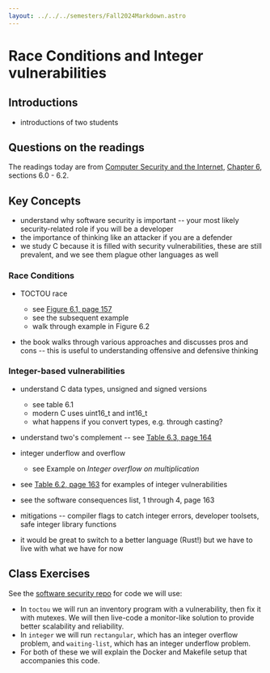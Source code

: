 ```yaml
---
layout: ../../../semesters/Fall2024Markdown.astro
---
```


# Race Conditions and Integer vulnerabilities

## Introductions

- introductions of two students

## Questions on the readings

The readings today are from
[Computer Security and the Internet](https://people.scs.carleton.ca/~paulv/toolsjewels.html]),
[Chapter 6](https://people.scs.carleton.ca/~paulv/toolsjewels/TJrev1/ch6-rev1.pdf),
sections 6.0 - 6.2.

## Key Concepts

- understand why software security is important -- your most likely
  security-related role if you will be a developer
- the importance of thinking like an attacker if you are a defender
- we study C because it is filled with security vulnerabilities, these are still
  prevalent, and we see them plague other languages as well

### Race Conditions

- TOCTOU race

  - see
    [Figure 6.1, page 157](https://people.scs.carleton.ca/~paulv/toolsjewels/TJrev1/ch6-rev1.pdf)
  - see the subsequent example
  - walk through example in Figure 6.2

- the book walks through various approaches and discusses pros and cons -- this
  is useful to understanding offensive and defensive thinking

### Integer-based vulnerabilities

- understand C data types, unsigned and signed versions
  - see table 6.1
  - modern C uses uint16_t and int16_t
  - what happens if you convert types, e.g. through casting?
- understand two's complement -- see
  [Table 6.3, page 164](https://people.scs.carleton.ca/~paulv/toolsjewels/TJrev1/ch6-rev1.pdf)

- integer underflow and overflow

  - see Example on _Integer overflow on multiplication_

- see
  [Table 6.2, page 163](https://people.scs.carleton.ca/~paulv/toolsjewels/TJrev1/ch6-rev1.pdf)
  for examples of integer vulnerabilities

- see the software consequences list, 1 through 4, page 163

- mitigations -- compiler flags to catch integer errors, developer toolsets,
  safe integer library functions

- it would be great to switch to a better language (Rust!) but we have to live
  with what we have for now

## Class Exercises

See the [software security repo](https://github.com/BYU-CS465/software-security)
for code we will use:

- In `toctou` we will run an inventory program with a vulnerability, then fix it
  with mutexes. We will then live-code a monitor-like solution to provide better
  scalability and reliability.
- In `integer` we will run `rectangular`, which has an integer overflow problem,
  and `waiting-list`, which has an integer underflow problem.
- For both of these we will explain the Docker and Makefile setup that
  accompanies this code.
